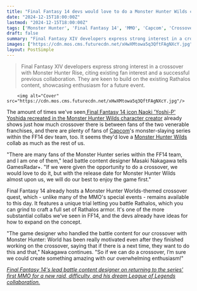 ```yaml
---
title: "Final Fantasy 14 devs would love to do a Monster Hunter Wilds collab: 'There are many fans of the Monster Hunter series within the FF14 team, and I am one of them'"
date: "2024-12-15T18:00:00Z"
lastmod: "2024-12-15T18:00:00Z"
tags: ['Monster Hunter', 'Final Fantasy 14', 'MMO', 'Capcom', 'Crossover', 'Collaboration', 'Action RPG']
draft: false
summary: "Final Fantasy XIV developers express strong interest in a crossover with Monster Hunter Rise, citing existing fan interest and a successful previous collaboration.  They are keen to build on the existing Rathalos content, showcasing enthusiasm for a future event."
images: ["https://cdn.mos.cms.futurecdn.net/xHwXMtowa5q3QftFAgNXcY.jpg"]
layout: PostSimple
---
```

> Final Fantasy XIV developers express strong interest in a crossover with Monster Hunter Rise, citing existing fan interest and a successful previous collaboration.  They are keen to build on the existing Rathalos content, showcasing enthusiasm for a future event.


        <img alt="Cover" src="https://cdn.mos.cms.futurecdn.net/xHwXMtowa5q3QftFAgNXcY.jpg"/>
        
The amount of times we've seen[ Final Fantasy 14 icon Naoki 'Yoshi-P' Yoshida recreated in the Monster Hunter Wilds character creator](https://www.gamesradar.com/games/monster-hunter/monster-hunter-wilds-players-keep-making-final-fantasy-14-yoshi-p-in-the-beta-character-creator-and-hes-not-totally-happy-about-it/) already shows just how much crossover there is between fans of the two venerable franchises, and there are plenty of fans of [Capcom](https://www.gamesradar.com/tag/capcom/)'s monster-slaying series within the FF14 dev team, too. It seems they'd love a [Monster Hunter Wilds](https://www.gamesradar.com/games/monster-hunter/monster-hunter-wilds-guide/) collab as much as the rest of us.

"There are many fans of the Monster Hunter series within the FF14 team, and I am one of them," lead battle content designer Masaki Nakagawa tells GamesRadar+. "If we were given the opportunity to do a crossover, we would love to do it, but with the release date for Monster Hunter Wilds almost upon us, we will do our best to enjoy the game first."

Final Fantasy 14 already hosts a Monster Hunter Worlds-themed crossover quest, which - unlike many of the MMO's special events - remains available to this day. It features a unique trial letting you battle Rathalos, which you can grind to craft a full set of Rathalos armor. It's one of the more substantial collabs we've seen in FF14, and the devs already have ideas for how to expand on the concept.

"The game designer who handled the battle content for our crossover with Monster Hunter: World has been really motivated even after they finished working on the crossover, saying that if there is a next time, they want to do this and that," Nakagawa continues. "So if we can do a crossover, I’m sure we could create something amazing with our overwhelming enthusiasm!"

[<em>Final Fantasy 14's lead battle content designer on returning to the series' first MMO for a new raid, difficulty, and his dream League of Legends collaboration.</em>](https://gamesradar.com/games/final-fantasy/final-fantasy-14s-lead-battle-content-designer-on-returning-to-the-series-first-mmo-for-a-new-raid-difficulty-and-his-dream-league-of-legends-collaboration)
        